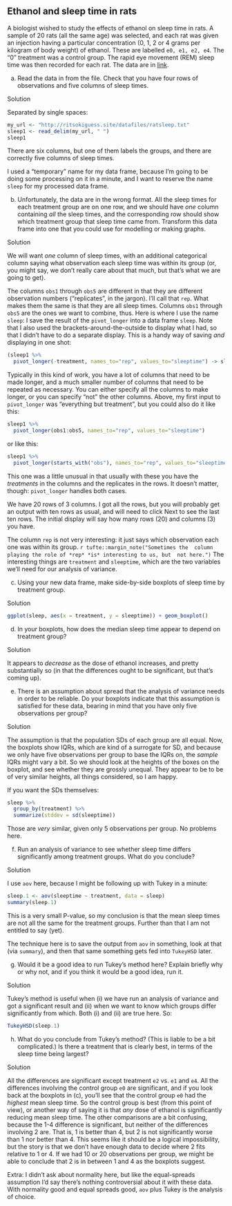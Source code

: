 ##  Ethanol and sleep time in rats


 A biologist wished to study the effects of ethanol on sleep
time in rats. A sample of 20 rats (all the same age) was selected, and
each rat was given an injection having a particular concentration (0,
1, 2 or 4 grams per kilogram of body weight) of ethanol. These are
labelled `e0, e1, e2, e4`. The "0"
treatment was a control group. The rapid eye movement (REM) sleep time
was then recorded for each rat. The data are in
[link](http://ritsokiguess.site/datafiles/ratsleep.txt). 



(a) Read the data in from the file. Check that you have four rows
of observations  and five columns of sleep times.


Solution


Separated by single spaces:
```r
my_url <- "http://ritsokiguess.site/datafiles/ratsleep.txt"
sleep1 <- read_delim(my_url, " ")
sleep1
```

 

There are six columns, but one of them labels the groups, and there
are correctly five columns of sleep times.

I used a "temporary" name for my data frame, because I'm going to be
doing some processing on it in a minute, and I want to reserve the
name `sleep` for my processed data frame.



(b) Unfortunately, the data are in the wrong format. All the sleep
times for each treatment group are on one row, and we should have
*one* column containing *all* the sleep times, and the
corresponding row should show which treatment group that sleep time
came from. Transform this data frame into one that you could use for modelling or making graphs.




Solution

We will want *one* column of sleep times, with an additional categorical column saying what observation each sleep time was within its group (or, you might say, we don't really care about that much, but that's what we are going to get). 

The columns `obs1` through `obs5` are
different in that they are different observation numbers
("replicates", in the jargon). I'll call that `rep`. What
makes them the same is that they are all sleep times. Columns
`obs1` through `obs5` are the ones we want to
combine, thus. 
Here is where I use the name `sleep`: I save the result of
the `pivot_longer` into a data frame `sleep`. Note that I
also used the brackets-around-the-outside to display what I had,
so that I didn't have to do a separate display. This is a handy
way of saving *and* displaying in one shot:

```r
(sleep1 %>% 
  pivot_longer(-treatment, names_to="rep", values_to="sleeptime") -> sleep)
```

Typically in this kind of work, you have a lot of columns that need to be made longer, and a much smaller number of columns that need to be repeated as necessary. You can either specify all the columns to make longer, or you can specify "not" the other columns. Above, my first input to `pivot_longer` was "everything but treatment", but you could also do it like this:

```r
sleep1 %>% 
  pivot_longer(obs1:obs5, names_to="rep", values_to="sleeptime") 
```

or like this:

```r
sleep1 %>% 
  pivot_longer(starts_with("obs"), names_to="rep", values_to="sleeptime") 
```

This one was a little unusual in that usually with these you have the *treatments* in the columns and the replicates in the rows. It doesn't matter, though: `pivot_longer` handles both cases.


 
We have 20 rows of 3 columns. I got all the rows, but you will
probably get an output with ten rows as usual, and will need to click
Next to see the last ten rows. The initial display will say how many
rows (20) and columns (3) you have.

The column `rep` is not very interesting: it just says which
observation each one was within its group.
`r tufte::margin_note("Sometimes the  column playing the role of *rep* *is* interesting to us, but  not here.")` 
The interesting things are `treatment` and
`sleeptime`, which are the two variables we'll need for our
analysis of variance.




(c) Using your new data frame, make side-by-side boxplots of sleep
time by treatment group. 



Solution


```r
ggplot(sleep, aes(x = treatment, y = sleeptime)) + geom_boxplot()
```

 




(d) In your boxplots, how does the median sleep time appear to
depend on treatment group?



Solution


It appears to *decrease* as the dose of ethanol increases,
and pretty substantially so (in that the differences ought to be
significant, but that's coming up). 




(e) There is an assumption about spread that the analysis of
variance needs in order to be reliable. Do your boxplots indicate that
this assumption is satisfied for these data, bearing in mind that you
have only five observations per group?



Solution


The assumption is that the population SDs of each group are all
equal. Now, the boxplots show IQRs, which are kind of a surrogate
for SD, and because we only have five observations per group to
base the IQRs on, the *sample* IQRs might vary a bit. So we
should look at the heights of the boxes on the boxplot, and see
whether they are grossly unequal. They appear to be to be of very
similar heights, all things considered, so I am happy.

If you want the SDs themselves:

```r
sleep %>%
  group_by(treatment) %>%
  summarize(stddev = sd(sleeptime))
```

 

Those are *very* similar, given only 5 observations per group. No
problems here.




(f) Run an analysis of variance to see whether sleep time differs
significantly among treatment groups. What do you conclude?



Solution


I use `aov` here, because I might be following up with
Tukey in a minute:

```r
sleep.1 <- aov(sleeptime ~ treatment, data = sleep)
summary(sleep.1)
```

 

This is a very small P-value, so my conclusion is that the mean sleep
times are not all the same for the treatment groups. Further than that
I am not entitled to say (yet).

The technique here is to save the output from `aov` in
something, look at that (via `summary`), and then that same
something gets fed into `TukeyHSD` later. 




(g) Would it be a good idea to run Tukey's method here? Explain
briefly why or why not, and if you think it would be a good idea, run
it.



Solution


Tukey's method is useful when (i) we have run an analysis of
variance and got a significant result and (ii) when we want to know
which groups differ significantly from which. Both (i) and (ii) are
true here. So:

```r
TukeyHSD(sleep.1)
```

 




(h) What do you conclude from Tukey's method? (This is liable to be
a bit complicated.) Is there a treatment that is clearly best, in
terms of the sleep time being largest?



Solution


All the differences are significant except treatment `e2`
vs.\ `e1` and `e4`. All the differences involving
the control group `e0` are significant, and if you look
back at the boxplots in (c), you'll see that the control group `e0`
had the *highest* mean sleep time. So the control group is
best (from this point of view), or another way of saying it is
that *any* dose of ethanol is significantly reducing mean
sleep time.
The other comparisons are a bit confusing, because the 1-4
difference is significant, but neither of the differences
involving 2 are. That is, 1 is better than 4, but 2 is not
significantly worse than 1 nor better than 4. This seems like it
should be a logical impossibility, but the story is that we don't
have enough data to decide where 2 fits relative to 1 or 4.  If we
had 10 or 20 observations per group, we might be able to conclude
that 2 is in between 1 and 4 as the boxplots suggest.


Extra: I didn't ask about normality here, but like the equal-spreads assumption I'd say there's nothing controversial about it with these data. With normality good and equal spreads good, `aov` plus Tukey is the analysis of choice. 


